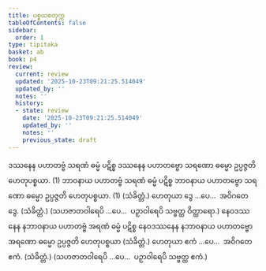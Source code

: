 ```yaml
---
title: ပစ္စယစတုက္က
tableOfContents: false
sidebar:
  order: 1
type: tipitaka
basket: ab
book: p4
review:
  current: review
  updated: '2025-10-23T09:21:25.514049'
  updated_by: ''
  notes: ''
  history:
  - state: review
    date: '2025-10-23T09:21:25.514049'
    updated_by: ''
    notes: ''
    previous_state: draft
---
```



<ReviewStatus review={frontmatter.review} showDetails={true} />

<HypothesisAnnotation frontmatter={frontmatter} />

<DynamicBreadcrumb />

<Division number="31" book="p4" e="ch" v="39" p="610">

<Paragraph number="1791" book="p4">
ဒဿနေန ပဟာတဗ္ဗံ သရဏံ ဓမ္မံ ပဋိစ္စ ဒဿနေန ပဟာတဗ္ဗော သရဏော ဓမ္မော ဥပ္ပဇ္ဇတိ ဟေတုပစ္စယာ. (1)
</Paragraph>

<Paragraph number="1792" book="p4">
ဘာဝနာယ ပဟာတဗ္ဗံ သရဏံ ဓမ္မံ ပဋိစ္စ ဘာဝနာယ ပဟာတဗ္ဗော သရဏော ဓမ္မော ဥပ္ပဇ္ဇတိ ဟေတုပစ္စယာ. (1) (သံခိတ္တံ.)
</Paragraph>

<Paragraph number="1793" book="p4">
ဟေတုယာ ဒွေ …ပေ…  အဝိဂတေ ဒွေ. (သံခိတ္တံ.)
</Paragraph>

<Paragraph number="1794" book="p4">
(သဟဇာတဝါရေပိ …ပေ…  ပဉှာဝါရေပိ သဗ္ဗတ္ထ ဝိတ္ထာရော.)
</Paragraph>

</Division>
<Division number="32" book="p4" e="ch" v="39" p="610">

<Paragraph number="1795" book="p4">
နေဝဒဿနေန နဘာဝနာယ ပဟာတဗ္ဗံ အရဏံ ဓမ္မံ ပဋိစ္စ နေဝဒဿနေန နဘာဝနာယ ပဟာတဗ္ဗော အရဏော ဓမ္မော ဥပ္ပဇ္ဇတိ ဟေတုပစ္စယာ (သံခိတ္တံ.)
</Paragraph>

<Paragraph number="1796" book="p4">
ဟေတုယာ ဧကံ …ပေ…  အဝိဂတေ ဧကံ. (သံခိတ္တံ.)
</Paragraph>

<Paragraph number="1797" book="p4">
(သဟဇာတဝါရေပိ …ပေ…  ပဉှာဝါရေပိ သဗ္ဗတ္ထ ဧကံ.)
</Paragraph>
</Division>